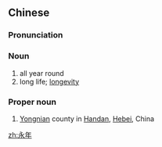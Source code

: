 ==Chinese==
{{zh-forms}}

===Pronunciation===
{{zh-pron
|m=yǒngnián
|c=wing5 nin4
|cat=n,pn
}}

===Noun===
{{zh-noun}}

# all year round
# long life; [[longevity]]

===Proper noun===
{{zh-proper noun}}

# [[Yongnian]] county in [[Handan]], [[Hebei]], China

[[zh:永年]]